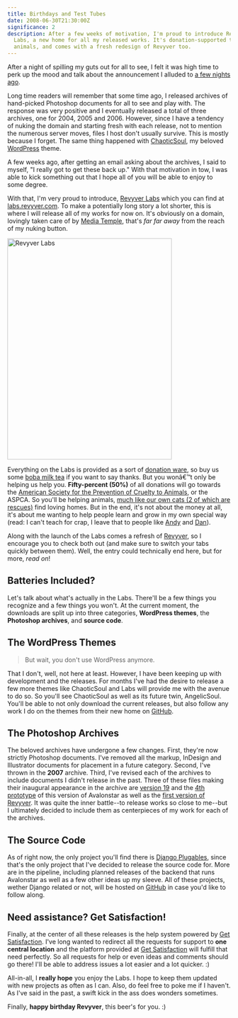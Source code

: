 ```yaml
---
title: Birthdays and Test Tubes
date: 2008-06-30T21:30:00Z
significance: 2
description: After a few weeks of motivation, I'm proud to introduce Revyver
  Labs, a new home for all my released works. It's donation-supported to help
  animals, and comes with a fresh redesign of Revyver too.
---
```


After a night of spilling my guts out for all to see, I felt it was high time to perk up the mood and talk about the announcement I alluded to [a few nights ago][1].

Long time readers will remember that some time ago, I released archives of hand-picked Photoshop documents for all to see and play with. The response was very positive and I eventually released a total of three archives, one for 2004, 2005 and 2006. However, since I have a tendency of nuking the domain and starting fresh with each release, not to mention the numerous server moves, files I host don't usually survive. This is mostly because I forget. The same thing happened with [ChaoticSoul][2], my beloved [WordPress][3] theme.

A few weeks ago, after getting an email asking about the archives, I said to myself, "I really got to get these back up." With that motivation in tow, I was able to kick something out that I hope all of you will be able to enjoy to some degree.

With that, I'm very proud to introduce, [Revyver Labs][4] which you can find at [labs.revyver.com][4]. To make a potentially long story a lot shorter, this is where I will release all of my works for now on. It's obviously on a domain, lovingly taken care of by [Media Temple][5], that's *far far away* from the reach of my nuking button.

[<img src="https://farm4.static.flickr.com/3047/2626835621_e3cf4bbc02.jpg" width="371" height="500" alt="Revyver Labs" />][20]

Everything on the Labs is provided as a sort of [donation ware][6], so buy us some [boba milk tea][7] if you want to say thanks. But you wonâ€™t only be helping us help you. **Fifty-percent (50%)** of all donations will go towards the [American Society for the Prevention of Cruelty to Animals][8], or the ASPCA. So you'll be helping animals, [much like our own cats (2 of which are rescues)][9] find loving homes. But in the end, it's not about the money at all, it's about me wanting to help people learn and grow in my own special way (read: I can't teach for crap, I leave that to people like [Andy][10] and [Dan][11]).

Along with the launch of the Labs comes a refresh of [Revyver][12], so I encourage you to check both out (and make sure to switch your tabs quickly between them). Well, the entry could technically end here, but for more, *read on*!

## Batteries Included?

Let's talk about what's actually in the Labs. There'll be a few things you recognize and a few things you won't. At the current moment, the downloads are split up into three categories, **WordPress themes**, the **Photoshop archives**, and **source code**.

## The WordPress Themes

> But wait, you don't use WordPress anymore.

That I don't, well, not here at least. However, I have been keeping up with development and the releases. For months I've had the desire to release a few more themes like ChaoticSoul and Labs will provide me with the avenue to do so. So you'll see ChaoticSoul as well as its future twin, AngelicSoul. You'll be able to not only download the current releases, but also follow any work I do on the themes from their new home on [GitHub][13].

## The Photoshop Archives

The beloved archives have undergone a few changes. First, they're now strictly Photoshop documents. I've removed all the markup, InDesign and Illustrator documents for placement in a future category. Second, I've thrown in the **2007** archive. Third, I've revised each of the archives to include documents I didn't release in the past. Three of these files making their inaugural appearance in the archive are [version 19][14] and the [4th prototype][15] of this version of Avalonstar as well as the [first version of Revyver][16]. It was quite the inner battle--to release works so close to me--but I ultimately decided to include them as centerpieces of my work for each of the archives.

## The Source Code

As of right now, the only project you'll find there is [Django Plugables][17], since that's the only project that I've decided to release the source code for. More are in the pipeline, including planned releases of the backend that runs Avalonstar as well as a few other ideas up my sleeve. All of these projects, wether Django related or not, will be hosted on [GitHub][13] in case you'd like to follow along.

## Need assistance? Get Satisfaction!

Finally, at the center of all these releases is the help system powered by [Get Satisfaction][18]. I've long wanted to redirect all the requests for support to **one central location** and the platform provided at [Get Satisfaction][19] will fulfill that need perfectly. So all requests for help or even ideas and comments should go there! I'll be able to address issues a lot easier and a lot quicker. :)

All-in-all, I **really hope** you enjoy the Labs. I hope to keep them updated with new projects as often as I can. Also, do feel free to poke me if I haven't. As I've said in the past, a swift kick in the ass does wonders sometimes.

Finally, **happy birthday Revyver**, this beer's for you. :)

[1]: http://avalonstar.com/blog/2008/jun/29/revyver-week/
[2]: http://www.bloggingpro.com/archives/2006/03/23/wordpress-theme-chaoticsoul/
[3]: http://en.blog.wordpress.com/2006/10/26/new-theme-chaoticsoul/
[4]: http://labs.revyver.com/
[5]: http://www.mediatemple.net/go/order/?refdom=revyver.com
[6]: http://en.wikipedia.org/wiki/Donationware
[7]: http://en.wikipedia.org/wiki/Bubble_tea
[8]: http://aspca.org/
[9]: http://www.flickr.com/photos/avalonstar/sets/152607/
[10]: http://www.stuffandnonsense.co.uk/
[11]: http://simplebits.com/
[12]: http://revyver.com/
[13]: http://github.com/revyver/
[14]: http://flickr.com/photos/lisamac/26246348/
[15]: http://avalonstar.com/blog/2008/mar/30/design-distortion/
[16]: http://flickr.com/photos/avalonstar/179187596/
[17]: http://github.com/revyver/django-plugables/tree/
[18]: http://getsatisfaction.com/revyver/products/revyver_revyver_labs/
[19]: http://getsatisfaction.com/
[20]: http://www.flickr.com/photos/avalonstar/2626835621/
